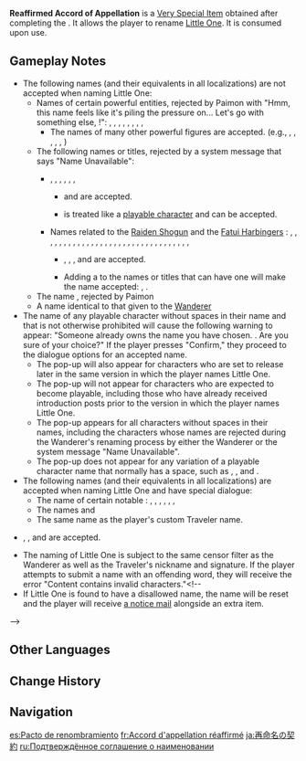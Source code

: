 {{Item Infobox
|id           = 001302
|image        = Item Reaffirmed Accord of Appellation.png
|type         = Very Special Item
|invCategory  = Precious Items
|quality      = 4
|description  = Just like when you first met and tied a scarf around his tail, now give him a new "name."<br>After giving him a new name, it cannot be changed again.
|reusable     = No
|source1      = [[Lost in the Woods]]
}}
'''Reaffirmed Accord of Appellation''' is a [[Very Special Item]] obtained after completing the {{Quest|Lost in the Woods}}. It allows the player to rename [[Little One]]. It is consumed upon use.

==Gameplay Notes==
* The following names (and their equivalents in all localizations) are not accepted when naming Little One:
** <span id=PowerfulEntityNames><!--Hmm, this name feels like it's piling the pressure on...--></span>Names of certain powerful entities, rejected by Paimon with "Hmm, this name feels like it's piling the pressure on... Let's go with something else, {{Traveler}}!": {{F|Azhdaha}}, {{F|Dvalin}}, {{F|Durin}}, {{F|Kapatcir}}, {{F|MiniDurin}}, {{F|Neuvillette}}, {{F|Tasraque}}, {{F|Xbalanque}}, {{F|Xiuhcoatl}}
*** The names of many other powerful figures are accepted. (e.g., {{F|Apep}}, {{F|Nibelung}}, {{F|Barbatos}}, {{F|Rukkhadevata}}, {{F|Buer}}, {{F|Focalors}})
** <span id=UnavailableNames><!--Name Unavailable--></span>The following names or titles, rejected by a system message that says "Name Unavailable":
*** {{F|Traveler}}, {{F|Wanderer}}, {{F|Kirara}}<!-- yes, this is the only post-1.0 "Name Unavailable" playable character name for the Wanderer's renaming process whose name also gives that error for the Little One -->, {{F|Morax}}, {{F|RexLapis}}, {{F|Dainsleif}}, {{F|Dain}}
**** {{F|Aether}} and {{F|Lumine}} are accepted.
**** {{F|Zhongli}} is treated like a [[#PlayableCharacters|playable character]] and can be accepted.
*** Names related to the [[Raiden Shogun]] and the [[Fatui Harbingers]]<!-- yes, every single ones of these was tested -->: {{F|RaidenShogun}}, {{F|RaidenEi}}, {{F|RaidenMakoto}}, {{F|Beelzebul}}, {{F|Baal}}, {{F|Jester}}, {{F|Pierro}}, {{F|Captain}}, {{F|Capitano}}, {{F|Doctor}}, {{F|Dottore}}, {{F|Zandik}}, {{F|Damselette}}, {{F|Columbina}}, {{F|Knave}}, {{F|Arlecchino}}, {{F|Rooster}}, {{F|Pulcinella}}, {{F|Balladeer}}, {{F|Scaramouche}}, {{F|Kabukimono}}, {{F|Kunikuzushi}}, {{F|Marionette}}, {{F|Sandrone}}, {{F|FairLady}}, {{F|Signora}}, {{F|Rosalyne}}, {{F|Kruzchka}}, {{F|Lohefalter}}, {{F|Regrator}}, {{F|Pantalone}}, {{F|Childe}}, {{F|Tartaglia}}, {{F|Ajax}}
**** {{F|Ei}}, {{F|Makoto}}, {{F|Peruere}}, and {{F|Crucabena}} are accepted.
**** Adding a {{w|definite article}} to the names or titles that can have one will make the name accepted: {{F|TheDoctor}}, {{F|IlDottore}}.
** <span id=Paimon><!--No, no, this name won't do at all!--></span>The name {{F|Paimon}}, rejected by Paimon
** A name identical to that given to the [[Wanderer]]
* <span id=PlayableCharacters><!--Using this name may affect your experience in specific quests.--></span>The name of any<!-- every single one from 1.0 to 5.0 was tested, including Lyney and Lynette, which give the "Name Unavailable" error for the Wanderer --> playable character without spaces in their name and that is not otherwise prohibited will cause the following warning to appear: "Someone already owns the name you have chosen. {{Color|Help|Using this name may affect your experience in specific quests}}. Are you sure of your choice?" If the player presses "Confirm," they proceed to the dialogue options for an accepted name.
** The pop-up will also appear for characters who are set to release later in the same version in which the player names Little One.
** The pop-up will not appear for characters who are expected to become playable, including those who have already received introduction posts prior to the version in which the player names Little One.<!-- Iansan is accepted with no popup in 5.0 -->
** The pop-up appears for all characters without spaces in their names, including the characters whose names are rejected during the Wanderer's renaming process by either the Wanderer or the system message "Name Unavailable".
** The pop-up does not appear for any variation of a playable character name that normally has a space, such as {{F|KamisatoAyaka}}, {{F|Kamisato}}, and {{F|Ayaka}}.
* The following names (and their equivalents in all localizations) are accepted when naming Little One and have special dialogue:
** <span id=Kaijuu><!--Ooh, there's some real power behind that name!--></span>The name of certain notable {{w|Kaiju|''kaijuu''}}: {{F|Gamera}}, <!--{{F|Gomora}}, -->{{F|Ghidorah}}, {{F|KingGhidorah}}, <!--{{F|Gidora}}, -->{{F|Godzilla}}, {{F|Gojira}}, {{F|KingKong}}, {{F|Mothra}}<!--, {{F|Mosura}}-->
** The names {{F|LittleOne}} and {{F|HashBrown}}
** The same name as the player's custom Traveler name.
* {{F|Ayo}}, {{F|K'uhulAjaw}}, and {{F|Ajaw}} are accepted.
* The naming of Little One is subject to the same censor filter as the Wanderer as well as the Traveler's nickname and signature. If the player attempts to submit a name with an offending word, they will receive the error "Content contains invalid characters."{{If Self|Reaffirmed Accord of Appellation||
* If the player is dissatisfied with the name given during {{If Self|Lost in the Woods|this quest|the quest ''[[Lost in the Woods]]''}}, they may rename Little One with the item [[Reaffirmed Accord of Appellation]], but may only do so once.}}<!--
* If Little One is found to have a disallowed name, the name will be reset and the player will receive [[Mail/Link|a notice mail]] alongside an extra {{If Self|Reaffirmed Accord of Appellation|copy of this|Reaffirmed Accord of Appellation}} item.
--><!--
==Mail==
{{Mails by Category Table|Mail Attachments with Reaffirmed Accord of Appellation}}
--><!--
==Trivia==
-->

==Other Languages==
{{Other Languages
|en       = Reaffirmed Accord of Appellation
|zhs      = 重立名约之契
|zhs_rm   = 
|zht      = 重立名約之契
|zht_rm   = 
|zh_tl    = 
|ja       = 再命名の契約
|ja_rm    = Saimeimei no Keiyaku
|ja_tl    = {{w|Retronym}} Contract
|ko       = 새 이름<->의 계약
|ko_tl    = 
|es       = Pacto de renombramiento
|es_tl    = Renaming Pact
|fr       = Accord d'appellation réaffirmé
|fr_tl    = Reaffirmed Accord of Appellation
|ru       = Подтверждённое соглашение о наименовании
|ru_tl    = 
|th       = พันธสัญญาแห่งชื่อใหม่
|th_rm    = 
|th_tl    = 
|vi       = Khế Ước Đặt Lại Tên
|vi_tl    = 
|de       = Vereinbarung zur erneuten Benennung
|de_tl    = Accord for Renewed Appellation
|id       = Reaffirmed Accord of Appellation
|pt       = Acordo de Apelação Reafirmado
|pt_tl    = 
|tr       = Yeniden İsimlendirme Sözleşmesi
|tr_tl    = 
|it       = Accordo di appellazione riconfermato
|it_tl    = 
}}

==Change History==
{{Change History|5.0}}

==Navigation==
{{Precious Navbox|Item}}

[[es:Pacto de renombramiento]]
[[fr:Accord d'appellation réaffirmé]]
[[ja:再命名の契約]]
[[ru:Подтверждённое соглашение о наименовании]]